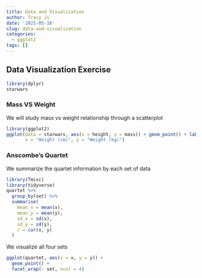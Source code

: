 ```yaml
---
title: Data and Visualization
author: Tracy Ji
date: '2021-05-18'
slug: data-and-visualization
categories:
  - ggplot2
tags: []
---
```

## Data Visualization Exercise
```r
library(dplyr)
starwars
```
### Mass VS Weight
We will study mass vs weight relationship through a scatterplot
```r
library(ggplot2)
ggplot(data = starwars, aes(x = height, y = mass)) + geom_point() + labs(title = "Mass vs. height of Starwars characters",
       x = "Height (cm)", y = "Weight (kg)")
```

### Anscombe's Quartet
We summarize the quartet information by each set of data
```r
library(Tmisc)
library(tidyverse)
quartet %>%
  group_by(set) %>%
  summarise(
    mean_x = mean(x), 
    mean_y = mean(y),
    sd_x = sd(x),
    sd_y = sd(y),
    r = cor(x, y)
  )

```

We visualize all four sets
```r
ggplot(quartet, aes(x = x, y = y)) +
  geom_point() +
  facet_wrap(~ set, ncol = 4)

```

